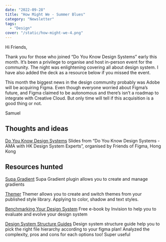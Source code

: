 ```yaml
---
date: "2022-09-28"
title: "How Might We - Summer Blues"
category: "Newsletter"
tags:
  - "Design"
cover: "/static/how-might-we-4.png"
---
```


Hi Friends,

Thank you for those who joined “Do You Know Design Systems” early this month. It’s been a privilege to organise and host in-person event for the community. The night was enlightening covering all about design system. I have also added the deck as a resource below if you missed the event.

This month the biggest news in the design community probably was Adobe will be acquiring Figma. Even though everyone worried about Figma’s future, and Figma claimed to be autonomous and there’s isn’t a roadmap to integrate with Creative Cloud. But only time will tell if this acquisition is a good thing or not.

Samuel

## Thoughts and ideas

[Do You Know Design Systems](https://juxtdesign.cc/resources/do-you-know-design-systems/)
Slides from “Do You Know Design Systems - AMA with HK Design System Experts”, organised by Friends of Figma, Hong Kong

## Resources hunted

[Supa Gradient](https://juxtdesign.cc/resources/supa-gradient/)
Supa Gradient plugin allows you to create and manage gradients

[Themer](https://juxtdesign.cc/resources/themer/)
Themer allows you to create and switch themes from your published style library. Applying to color, shadow and text styles.

[Benchmarking Your Design System](https://juxtdesign.cc/resources/benchmarking-your-design-system/)
Free e-book by Invision to help you to evaluate and evolve your design system

[Design System Structure Guides](https://juxtdesign.cc/resources/design-system-structure/)
Design system structure guide help you to pick the right file hierarchy according to your figma plan! Analyzed the complexity, pros and cons for each options too! Super useful
